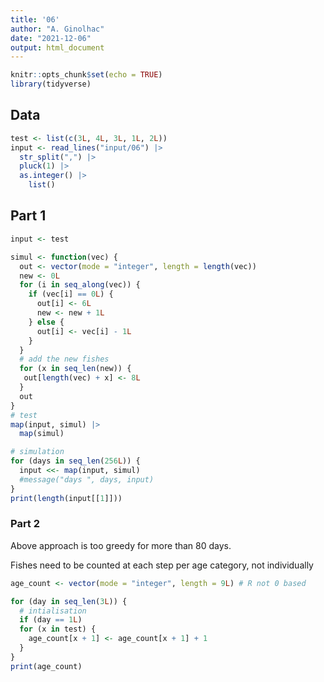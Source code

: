 ```yaml
---
title: '06'
author: "A. Ginolhac"
date: "2021-12-06"
output: html_document
---
```


```r
knitr::opts_chunk$set(echo = TRUE)
library(tidyverse)
```

## Data


```r
test <- list(c(3L, 4L, 3L, 1L, 2L))
input <- read_lines("input/06") |> 
  str_split(",") |>
  pluck(1) |> 
  as.integer() |> 
    list()
```


## Part 1


```r
input <- test

simul <- function(vec) {
  out <- vector(mode = "integer", length = length(vec))
  new <- 0L
  for (i in seq_along(vec)) {
    if (vec[i] == 0L) {
      out[i] <- 6L
      new <- new + 1L
    } else {
      out[i] <- vec[i] - 1L
    }
  }
  # add the new fishes
  for (x in seq_len(new)) {
   out[length(vec) + x] <- 8L
  }
  out
}
# test
map(input, simul) |> 
  map(simul) 

# simulation
for (days in seq_len(256L)) {
  input <<- map(input, simul)
  #message("days ", days, input)
}
print(length(input[[1]]))
```


### Part 2

Above approach is too greedy for more than 80 days.

Fishes need to be counted at each step per age category, not individually

```r
age_count <- vector(mode = "integer", length = 9L) # R not 0 based

for (day in seq_len(3L)) {
  # intialisation
  if (day == 1L)
  for (x in test) {
    age_count[x + 1] <- age_count[x + 1] + 1
  }
}
print(age_count)
```

